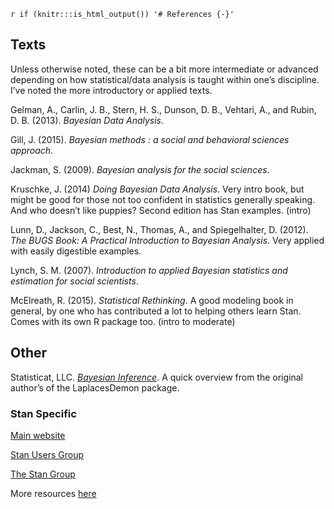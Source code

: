 `r if (knitr:::is_html_output()) '# References {-}'`

## Texts

Unless otherwise noted, these can be a bit more intermediate or advanced depending on how statistical/data analysis is taught within one's discipline. I've noted the more introductory or applied texts.

Gelman, A., Carlin, J. B., Stern, H. S., Dunson, D. B., Vehtari, A., and Rubin, D. B. (2013). *Bayesian Data Analysis*.

Gill, J. (2015). *Bayesian methods : a social and behavioral sciences approach*.

Jackman, S. (2009). *Bayesian analysis for the social sciences*.

Kruschke, J. (2014) *Doing Bayesian Data Analysis*. Very intro book, but might be good for those not too confident in statistics generally speaking. And who doesn't like puppies? Second edition has Stan examples. (intro)

Lunn, D., Jackson, C., Best, N., Thomas, A., and Spiegelhalter, D. (2012). *The BUGS Book: A Practical Introduction to Bayesian Analysis*. Very applied with easily digestible examples.

Lynch, S. M. (2007). *Introduction to applied Bayesian statistics and estimation for social scientists*.

McElreath, R. (2015). *Statistical Rethinking*.  A good modeling book in general, by one who has contributed a lot to helping others learn Stan.  Comes with its own R package too. (intro to moderate)



## Other

Statisticat, LLC. [*Bayesian Inference*](https://cran.r-project.org/web/packages/LaplacesDemon/vignettes/BayesianInference.pdf). A quick overview from the original author's of the <span class="pack">LaplacesDemon</span> package.


### Stan Specific

[Main website](http://mc-stan.org/ )

[Stan Users Group](https://groups.google.com/d/forum/stan-users )

[The Stan Group](http://stan.fit/ )

More resources [here](http://mc-stan.org/documentation/)
